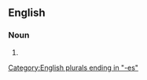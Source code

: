 ==English==

===Noun===
{{head|en|noun form}}

# {{plural of|en|abjectness}}

[[Category:English plurals ending in "-es"]]